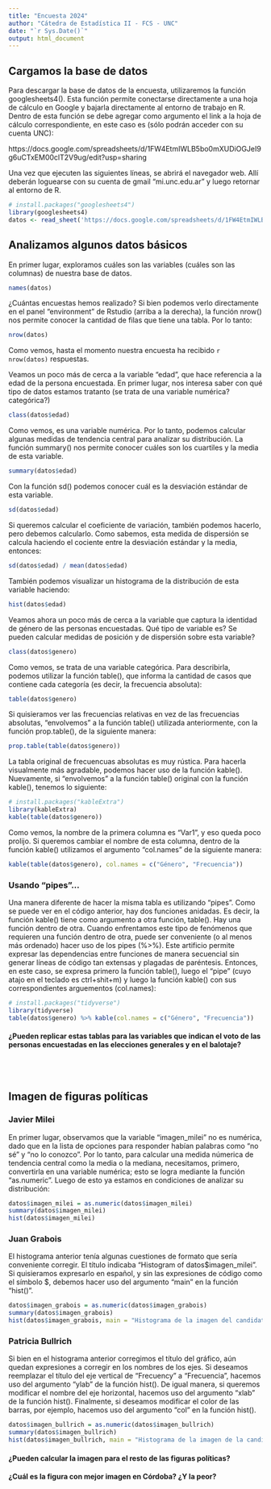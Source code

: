 ```yaml
---
title: "Encuesta 2024"
author: "Cátedra de Estadística II - FCS - UNC"
date: "`r Sys.Date()`"
output: html_document
---
```


## Cargamos la base de datos

Para descargar la base de datos de la encuesta, utilizaremos la función googlesheets4(). Esta función permite conectarse directamente a una hoja de cálculo en Google y bajarla directamente al entorno de trabajo en R. Dentro de esta función se debe agregar como argumento el link a la hoja de cálculo correspondiente, en este caso es (sólo podrán acceder con su cuenta UNC):

https://docs.google.com/spreadsheets/d/1FW4EtmIWLB5bo0mXUDiOGJeI9g6uCTxEM00clT2V9ug/edit?usp=sharing

Una vez que ejecuten las siguientes líneas, se abrirá el navegador web. Allí deberán loguearse con su cuenta de gmail "mi.unc.edu.ar" y luego retornar al entorno de R.

```r
# install.packages("googlesheets4")
library(googlesheets4)
datos <- read_sheet('https://docs.google.com/spreadsheets/d/1FW4EtmIWLB5bo0mXUDiOGJeI9g6uCTxEM00clT2V9ug/edit?usp=sharing')
```

## Analizamos algunos datos básicos

En primer lugar, exploramos cuáles son las variables (cuáles son las columnas) de nuestra base de datos.

```r
names(datos)
```

¿Cuántas encuestas hemos realizado? Si bien podemos verlo directamente en el panel "environment" de Rstudio (arriba a la derecha), la función nrow() nos permite conocer la cantidad de filas que tiene una tabla. Por lo tanto: 

```r
nrow(datos)
```
Como vemos, hasta el momento nuestra encuesta ha recibido  `r nrow(datos)` respuestas.

Veamos un poco más de cerca a la variable "edad", que hace referencia a la edad de la persona encuestada. En primer lugar, nos interesa saber con qué tipo de datos estamos tratanto (se trata de una variable numérica? categórica?)

```r
class(datos$edad)
```
Como vemos, es una variable numérica. Por lo tanto, podemos calcular algunas medidas de tendencia central para analizar su distribución. La función summary() nos permite conocer cuáles son los cuartiles y la media de esta variable.

```r
summary(datos$edad)
```

Con la función sd() podemos conocer cuál es la desviación estándar de esta variable.

```r
sd(datos$edad)
```

Si queremos calcular el coeficiente de variación, también podemos hacerlo, pero debemos calcularlo. Como sabemos, esta medida de dispersión se calcula haciendo el cociente entre la desviación estándar y la media, entonces:

```r
sd(datos$edad) / mean(datos$edad)
```

También podemos visualizar un histograma de la distribución de esta variable haciendo:

```r
hist(datos$edad)
```

Veamos ahora un poco más de cerca a la variable que captura la identidad de género de las personas encuestadas. Qué tipo de variable es? Se pueden calcular medidas de posición y de dispersión sobre esta variable?

```r
class(datos$genero)
```
Como vemos, se trata de una variable categórica. Para describirla, podemos utilizar la función table(), que informa la cantidad de casos que contiene cada categoría (es decir, la frecuencia absoluta):

```r
table(datos$genero)
```

Si quisieramos ver las frecuencias relativas en vez de las frecuencias absolutas, "envolvemos" a la función table() utilizada anteriormente, con la función prop.table(), de la siguiente manera:

```r
prop.table(table(datos$genero))
```
La tabla original de frecuencuas absolutas es muy rústica. Para hacerla visualmente más agradable, podemos hacer uso de la función kable(). Nuevamente, si "envolvemos" a la función table() original con la función kable(), tenemos lo siguiente:

```r
# install.packages("kableExtra")
library(kableExtra)
kable(table(datos$genero))
```

Como vemos, la nombre de la primera columna es "Var1", y eso queda poco prolijo. Si queremos cambiar el nombre de esta columna, dentro de la función kable() utilizamos el argumento "col.names" de la siguiente manera:

```r
kable(table(datos$genero), col.names = c("Género", "Frecuencia"))
```

### Usando "pipes"...

Una manera diferente de hacer la misma tabla es utilizando "pipes". Como se puede ver en el código anterior, hay dos funciones anidadas. Es decir, la función kable() tiene como argumento a otra función, table(). Hay una función dentro de otra. Cuando enfrentamos este tipo de fenómenos que requieren una función dentro de otra, puede ser conveniente (o al menos más ordenado) hacer uso de los pipes (%>%). Este artificio permite expresar las dependencias entre funciones de manera secuencial sin generar líneas de código tan extensas y plagadas de paréntesis. Entonces, en este caso, se expresa primero la función table(), luego el "pipe" (cuyo atajo en el teclado es ctrl+shit+m) y luego la función kable() con sus correspondientes arguementos (col.names):

```r
# install.packages("tidyverse")
library(tidyverse)
table(datos$genero) %>% kable(col.names = c("Género", "Frecuencia"))
```

#### ¿Pueden replicar estas tablas para las variables que indican el voto de las personas encuestadas en las elecciones generales y en el balotaje?

<br></br>

## Imagen de figuras políticas


### Javier Milei

En primer lugar, observamos que la variable "imagen_milei" no es numérica, dado que en la lista de opciones para responder habían palabras como "no sé" y "no lo conozco". Por lo tanto, para calcular una medida númerica de tendencia central como la media o la mediana, necesitamos, primero, convertirla en una variable numérica; esto se logra mediante la función "as.numeric". Luego de esto ya estamos en condiciones de analizar su distribución:

```r
datos$imagen_milei = as.numeric(datos$imagen_milei)
summary(datos$imagen_milei)
hist(datos$imagen_milei)
```

### Juan Grabois

El histograma anterior tenía algunas cuestiones de formato que sería conveniente corregir. El título indicaba "Histogram of datos$imagen_milei". Si quisieramos expresarlo en español, y sin las expresiones de código como el símbolo \$, debemos hacer uso del argumento "main" en la función "hist()".

```r
datos$imagen_grabois = as.numeric(datos$imagen_grabois)
summary(datos$imagen_grabois)
hist(datos$imagen_grabois, main = "Histograma de la imagen del candidato")
```

### Patricia Bullrich

Si bien en el histograma anterior corregimos el título del gráfico, aún quedan expresiones a corregir en los nombres de los ejes. Si deseamos reemplazar el título del eje vertical de "Frecuency" a "Frecuencia", hacemos uso del argumento "ylab" de la función hist(). De igual manera, si queremos modificar el nombre del eje horizontal, hacemos uso del argumento "xlab" de la función hist(). Finalmente, si deseamos modificar el color de las barras, por ejemplo, hacemos uso del argumento "col" en la función hist().

```r
datos$imagen_bullrich = as.numeric(datos$imagen_bullrich)
summary(datos$imagen_bullrich)
hist(datos$imagen_bullrich, main = "Histograma de la imagen de la candidata", ylab =  "Frecuencia", xlab = "Puntaje", col = "lightblue")
```

#### ¿Pueden calcular la imagen para el resto de las figuras políticas?

#### ¿Cuál es la figura con mejor imagen en Córdoba? ¿Y la peor?

<br></br>
<br></br>